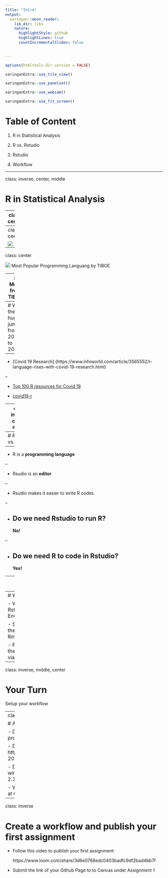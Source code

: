 ```yaml
---
title: "Intro"
output:
  xaringan::moon_reader:
    lib_dir: libs
    nature:
      highlightStyle: github
      highlightLines: true
      countIncrementalSlides: false
   

---
```


```r
options(htmltools.dir.version = FALSE)
```

```r
xaringanExtra::use_tile_view()
```


```r
xaringanExtra::use_panelset()
```

```r
xaringanExtra::use_webcam()
```

```r
xaringanExtra::use_fit_screen()
```


# Table of Content

1. R in Statistical Analysis

2. R vs. Rstudio 

3. Rstudio 

4. Workflow

---

class: inverse, center, middle

# R in Statistical Analysis

---
class: center

![](images/R_jobs.png)

Percentage of Matching Job Posting on Indeed.com to Statistics Jobs involving R, SAS and Python

---
class: center

![](images/r_stack_overflow.png)
---

class: center

![](images/r3.png)
Most Popular Programming Languang by TIBOE

---
# More from TIBOE

[Link](https://www.tiobe.com/tiobe-index/)

---
# Why the huge jump from 2019 to 2020?

--
- [Covid 19 Research] (https://www.infoworld.com/article/3565552/r-language-rises-with-covid-19-research.html)

--

- [Top 100 R resources for Covid 19](https://towardsdatascience.com/top-5-r-resources-on-covid-19-coronavirus-1d4c8df6d85f)

- [covid19-r
](https://mine-cetinkaya-rundel.github.io/covid19-r/)

---
class: inverse, center, middle

# R vs. Rstudio

---
# R vs. Rstudio

--


- R is a **programming language**


--


- Rsudio is an **editor**


--

- Rsudio makes it easier to write R codes. 


--


- Do we need Rstudio to run R? 
--
**No!**

--

- Do we need R to code in Rstudio? 
--
**Yes!**

---
class: center

# Rstudio Overview


![](images/rstudio.png)
---
# Workflow

- Write R in Rstudio Environment

- Showcase the result by Rmarkdown

- Publish the result via Github

---
class: inverse, middle, center

# Your Turn

Setup your workflow

---
class: inverse

# Assignment 1: Setting it up

- Download and Install R at: https://cran.r-project.org/bin/windows/base/R-4.2.1-win.exe

- Download and Install Rstudio at:
https://download1.rstudio.org/desktop/windows/RStudio-2022.07.1-554.exe

- Download and Install Git at: https://github.com/git-for-windows/git/releases/download/v2.37.3.windows.1/Git-2.37.3-64-bit.exe

- While waiting for the installation, sign up for an account at Github: https://github.com/
---

class: inverse

# Create a workflow and publish your first assignment

- Follow this video to publish your first assignment: 

  https://www.loom.com/share/3d6e0766edc0403badfc9df2bad4bb7f

- Submit the link of your Github Page to to Canvas under Assignment 1
